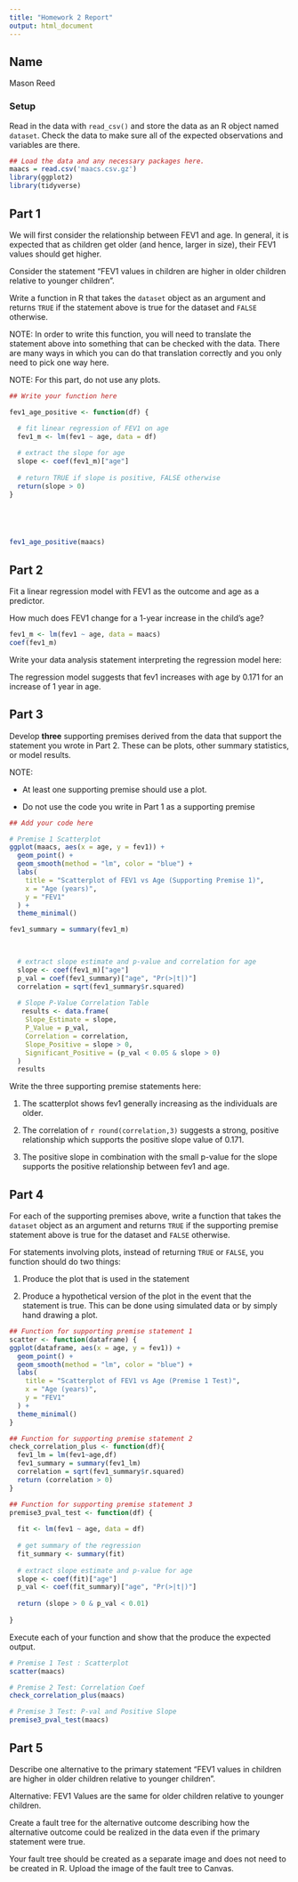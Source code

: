 ```yaml
---
title: "Homework 2 Report"
output: html_document
---
```



## Name

Mason Reed

### Setup

Read in the data with `read_csv()` and store the data as an R object named `dataset`. Check the data to make sure all of the expected observations and variables are there.


```r
## Load the data and any necessary packages here.
maacs = read.csv('maacs.csv.gz')
library(ggplot2)
library(tidyverse)
```

## Part 1

We will first consider the relationship between FEV1 and age. In general, it is expected that as children get older (and hence, larger in size), their FEV1 values should get higher. 

Consider the statement "FEV1 values in children are higher in older children relative to younger children". 

Write a function in R that takes the `dataset` object as an argument and returns `TRUE` if the statement above is true for the dataset and `FALSE` otherwise. 

NOTE: In order to write this function, you will need to translate the statement above into something that can be checked with the data. There are many ways in which you can do that translation correctly and you only need to pick one way here. 

NOTE: For this part, do not use any plots.

```r
## Write your function here

fev1_age_positive <- function(df) {

  # fit linear regression of FEV1 on age
  fev1_m <- lm(fev1 ~ age, data = df)
  
  # extract the slope for age
  slope <- coef(fev1_m)["age"]
  
  # return TRUE if slope is positive, FALSE otherwise
  return(slope > 0)
}

  



fev1_age_positive(maacs)

```


## Part 2

Fit a linear regression model with FEV1 as the outcome and age as a predictor.

How much does FEV1 change for a 1-year increase in the child's age? 

```r

fev1_m <- lm(fev1 ~ age, data = maacs)
coef(fev1_m)
```


Write your data analysis statement interpreting the regression model here:

The regression model suggests that fev1 increases with age by 0.171 for an increase of 1 year in age.

## Part 3

Develop **three** supporting premises derived from the data that support the statement you wrote in Part 2. These can be plots, other summary statistics, or model results. 

NOTE: 

* At least one supporting premise should use a plot.

* Do not use the code you write in Part 1 as a supporting premise

```r
## Add your code here

# Premise 1 Scatterplot
ggplot(maacs, aes(x = age, y = fev1)) +
  geom_point() +
  geom_smooth(method = "lm", color = "blue") +  
  labs(
    title = "Scatterplot of FEV1 vs Age (Supporting Premise 1)",
    x = "Age (years)",
    y = "FEV1"
  ) +
  theme_minimal()

fev1_summary = summary(fev1_m)


  
  # extract slope estimate and p-value and correlation for age
  slope <- coef(fev1_m)["age"]
  p_val = coef(fev1_summary)["age", "Pr(>|t|)"]
  correlation = sqrt(fev1_summary$r.squared)
  
  # Slope P-Value Correlation Table
   results <- data.frame(
    Slope_Estimate = slope,
    P_Value = p_val,
    Correlation = correlation,
    Slope_Positive = slope > 0,
    Significant_Positive = (p_val < 0.05 & slope > 0)
  )
  results


```


Write the three supporting premise statements here:

1. The scatterplot shows fev1 generally increasing as the individuals are older.

2. The correlation of `r round(correlation,3)` suggests a strong, positive relationship which supports the positive slope value of 0.171.

3. The positive slope in combination with the small p-value for the slope supports the positive relationship between fev1 and age.


## Part 4

For each of the supporting premises above, write a function that takes the `dataset` object as an argument and returns `TRUE` if the supporting premise statement above is true for the dataset and `FALSE` otherwise. 

For statements involving plots, instead of returning `TRUE` or `FALSE`, you function should do two things:

1. Produce the plot that is used in the statement

2. Produce a hypothetical version of the plot in the event that the statement is true. This can be done using simulated data or by simply hand drawing a plot.


```r
## Function for supporting premise statement 1
scatter <- function(dataframe) {
ggplot(dataframe, aes(x = age, y = fev1)) +
  geom_point() +
  geom_smooth(method = "lm", color = "blue") +  
  labs(
    title = "Scatterplot of FEV1 vs Age (Premise 1 Test)",
    x = "Age (years)",
    y = "FEV1"
  ) +
  theme_minimal()
}

```


```r
## Function for supporting premise statement 2
check_correlation_plus <- function(df){
  fev1_lm = lm(fev1~age,df)
  fev1_summary = summary(fev1_lm)
  correlation = sqrt(fev1_summary$r.squared)
  return (correlation > 0)
}
```


```r
## Function for supporting premise statement 3
premise3_pval_test <- function(df) {
  
  fit <- lm(fev1 ~ age, data = df)
  
  # get summary of the regression
  fit_summary <- summary(fit)
  
  # extract slope estimate and p-value for age
  slope <- coef(fit)["age"]
  p_val <- coef(fit_summary)["age", "Pr(>|t|)"]
  
  return (slope > 0 & p_val < 0.01)
 
}
```

Execute each of your function and show that the produce the expected output.
```r
# Premise 1 Test : Scatterplot
scatter(maacs)

# Premise 2 Test: Correlation Coef
check_correlation_plus(maacs)

# Premise 3 Test: P-val and Positive Slope
premise3_pval_test(maacs)


```



## Part 5

Describe one alternative to the primary statement "FEV1 values in children are higher in older children relative to younger children". 

Alternative: FEV1 Values are the same for older children relative to younger children.

Create a fault tree for the alternative outcome describing how the alternative outcome could be realized in the data even if the primary statement were true.

Your fault tree should be created as a separate image and does not need to be created in R. Upload the image of the fault tree to Canvas.


